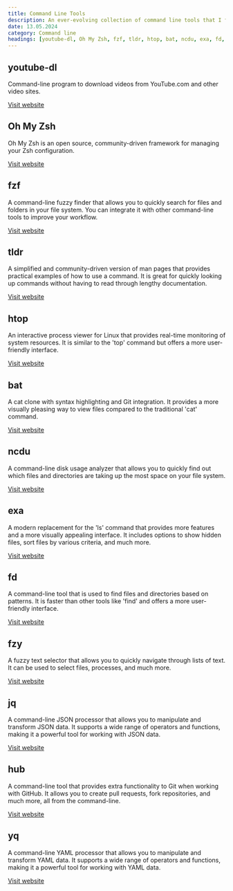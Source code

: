 ```yaml
---
title: Command Line Tools
description: An ever-evolving collection of command line tools that I find useful or just fun to play with.
date: 13.05.2024
category: Command line
headings: [youtube-dl, Oh My Zsh, fzf, tldr, htop, bat, ncdu, exa, fd, fzy, jq, hub, yq]
---
```


## youtube-dl

Command-line program to download videos from YouTube.com and other video sites.

<a href="https://ytdl-org.github.io/youtube-dl" target="_blank">Visit website</a>

## Oh My Zsh

Oh My Zsh is an open source, community-driven framework for managing your Zsh configuration.

<a href="https://ohmyz.sh/" target="_blank">Visit website</a>

## fzf

A command-line fuzzy finder that allows you to quickly search for files and folders in your file system. You can integrate it with other command-line tools to improve your workflow.

<a href="https://github.com/junegunn/fzf" target="_blank">Visit website</a>

## tldr

A simplified and community-driven version of man pages that provides practical examples of how to use a command. It is great for quickly looking up commands without having to read through lengthy documentation.

<a href="https://tldr.sh/" target="_blank">Visit website</a>

## htop

An interactive process viewer for Linux that provides real-time monitoring of system resources. It is similar to the 'top' command but offers a more user-friendly interface.

<a href="https://htop.dev/" target="_blank">Visit website</a>

## bat

A cat clone with syntax highlighting and Git integration. It provides a more visually pleasing way to view files compared to the traditional 'cat' command.

<a href="https://github.com/sharkdp/bat" target="_blank">Visit website</a>

## ncdu

A command-line disk usage analyzer that allows you to quickly find out which files and directories are taking up the most space on your file system.

<a href="https://dev.yorhel.nl/ncdu" target="_blank">Visit website</a>

## exa

A modern replacement for the 'ls' command that provides more features and a more visually appealing interface. It includes options to show hidden files, sort files by various criteria, and much more.

<a href="https://the.exa.website/" target="_blank">Visit website</a>

## fd

A command-line tool that is used to find files and directories based on patterns. It is faster than other tools like 'find' and offers a more user-friendly interface.

<a href="https://github.com/sharkdp/fd" target="_blank">Visit website</a>

## fzy

A fuzzy text selector that allows you to quickly navigate through lists of text. It can be used to select files, processes, and much more.

<a href="https://github.com/jhawthorn/fzy" target="_blank">Visit website</a>

## jq

A command-line JSON processor that allows you to manipulate and transform JSON data. It supports a wide range of operators and functions, making it a powerful tool for working with JSON data.

<a href="https://stedolan.github.io/jq/" target="_blank">Visit website</a>

## hub

A command-line tool that provides extra functionality to Git when working with GitHub. It allows you to create pull requests, fork repositories, and much more, all from the command-line.

<a href="https://hub.github.com/" target="_blank">Visit website</a>

## yq

A command-line YAML processor that allows you to manipulate and transform YAML data. It supports a wide range of operators and functions, making it a powerful tool for working with YAML data.

<a href="https://github.com/mikefarah/yq" target="_blank">Visit website</a>
